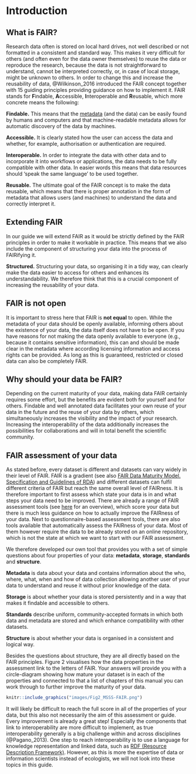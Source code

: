 # Introduction

## What is FAIR?

Research data often is stored on local hard drives, not well described or not formatted in a consistent and standard way. This makes it very difficult for others (and often even for the data owner themselves) to reuse the data or reproduce the research, because the data is not straightforward to understand, cannot be interpreted correctly, or, in case of local storage, might be unknown to others. In order to change this and increase the reusability of data, @Wilkinson_2016 introduced the FAIR concept together with 15 guiding principles providing guidance on how to implement it. FAIR stands for **F**indable, **A**ccessible, **I**nteroperable and **R**eusable, which more concrete means the following:

**Findable.** This means that the [metadata](#metadata) (and the data) can be easily found by humans and computers and that machine-readable metadata allows for automatic discovery of the data by machines.
  
**Accessible.** It is clearly stated how the user can access the data and whether, for example, authorisation or authentication are required.

**Interoperable.** In order to integrate the data with other data and to incorporate it into workflows or applications, the data needs to be fully compatible with other data. In easier words this means that data resources should 'speak the same language' to be used together.

**Reusable.** The ultimate goal of the FAIR concept is to make the data reusable, which means that there is proper annotation in the form of metadata that allows users (and machines) to understand the data and correctly interpret it.

## Extending FAIR

In our guide we will extend FAIR as it would be strictly defined by the FAIR principles in order to make it workable in practice. This means that we also include the component of structuring your data into the process of FAIRifying it.

**Structured.** Structuring your data, so organising it in a tidy way, can clearly make the data easier to access for others and enhances its understandability. We therefore think that this is a crucial component of increasing the reusability of your data.

## FAIR is not open

It is important to stress here that FAIR is **not equal** to open. While the metadata of your data should be openly available, informing others about the existence of your data, the data itself does not have to be open. If you have reasons for not making the data openly available to everyone (e.g., because it contains sensitive information), this can and should be made clear in the metadata where according licensing information and access rights can be provided. As long as this is guaranteed, restricted or closed data can also be completely FAIR.

## Why should your data be FAIR?

Depending on the current maturity of your data, making data FAIR certainly requires some effort, but the benefits are evident both for yourself and for others. Findable and well annotated data facilitates your own reuse of your data in the future and the reuse of your data by others, which simultaneously increases the visibility and the impact of your research. Increasing the interoperability of the data additionally increases the possibilities for collaborations and will in total benefit the scientific community.

## FAIR assessment of your data

As stated before, every dataset is different and datasets can vary widely in their level of FAIR. FAIR is a gradient (see also [FAIR Data Maturity Model. Specification and Guidelines of RDA](https://zenodo.org/records/3909563)) and different datasets can fulfil different criteria of FAIR but reach the same overall level of FAIRness. It is therefore important to first assess which state your data is in and what steps your data need to be improved. There are already a range of FAIR assessment tools (see [here](https://fairassist.org/) for an overview), which score your data but there is much less guidance on how to actually improve the FAIRness of your data. Next to questionnaire-based assessment tools, there are also tools available that automatically assess the FAIRness of your data. Most of them however require the data to be already stored on an online repository, which is not the state at which we want to start with our FAIR assessment.

We therefore developed our own tool that provides you with a set of simple questions about four properties of your data: **metadata**, **storage**, **standards** and **structure**.

**Metadata** is data about your data and contains information about the who, where, what, when and how of data collection allowing another user of your data to understand and reuse it without prior knowledge of the data.

**Storage** is about whether your data is stored persistently and in a way that makes it findable and accessible to others.

**Standards** describe uniform, community-accepted formats in which both data and metadata are stored and which enhance compatibility with other datasets.

**Structure** is about whether your data is organised in a consistent and logical way.

Besides the questions about structure, they are all directly based on the FAIR principles. Figure 2 visualises how the data properties in the assessment link to the letters of FAIR. Your answers will provide you with a circle-diagram showing how mature your dataset is in each of the properties and connected to that a list of chapters of this manual you can work through to further improve the maturity of your data.

```r

knitr::include_graphics("images/Fig2_MSSS-FAIR.png")

```

It will likely be difficult to reach the full score in all of the properties of your data, but this also not necessarily the aim of this assessment or guide. Every improvement is already a great step! Especially the components that link to interoperability are more difficult to implement, as true interoperability generally is a big challenge within and across disciplines (@Pagano_2013). One step to reach interoperability is to use a language for knowledge representation and linked data, such as [RDF (Resource Description Framework)](#RDF). However, as this is more the expertise of data or information scientists instead of ecologists, we will not look into these topics in this guide.
